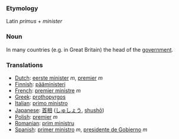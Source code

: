 ===Etymology===
Latin ''primus'' + ''minister''
===Noun===
In many countries (e.g. in Great Britain) the head of the [[government]]. 
===Translations===
*[[Dutch]]: [[eerste minister]] ''m'', [[premier]] ''m''
*[[Finnish]]: [[pääministeri]]
*[[French]]: [[premier ministre]] ''m''
*[[Greek]]: [[prothopyrgos]]
*[[Italian]]: [[primo ministro]]
*[[Japanese]]: [[首相]] ([[しゅしょう]], [[shushō]])
*[[Polish]]: [[premier]] ''m''
*[[Romanian]]: [[prim ministru]]
*[[Spanish]]: [[primer ministro]] ''m'', [[presidente de Gobierno]] ''m''
